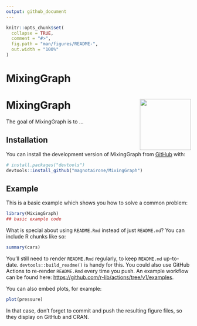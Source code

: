 ```yaml
---
output: github_document
---
```


<!-- README.md is generated from README.Rmd. Please edit that file -->

```r
knitr::opts_chunk$set(
  collapse = TRUE,
  comment = "#>",
  fig.path = "man/figures/README-",
  out.width = "100%"
)
```

# MixingGraph

<!-- badges: start -->
# MixingGraph <img src="man/figures/logo.png" align="right" height="139" />
<!-- badges: end -->

The goal of MixingGraph is to ...

## Installation

You can install the development version of MixingGraph from [GitHub](https://github.com/) with:

``` r
# install.packages("devtools")
devtools::install_github("magnotairone/MixingGraph")
```

## Example

This is a basic example which shows you how to solve a common problem:

```r
library(MixingGraph)
## basic example code
```

What is special about using `README.Rmd` instead of just `README.md`? You can include R chunks like so:

```r
summary(cars)
```

You'll still need to render `README.Rmd` regularly, to keep `README.md` up-to-date. `devtools::build_readme()` is handy for this. You could also use GitHub Actions to re-render `README.Rmd` every time you push. An example workflow can be found here: <https://github.com/r-lib/actions/tree/v1/examples>.

You can also embed plots, for example:

```r
plot(pressure)
```

In that case, don't forget to commit and push the resulting figure files, so they display on GitHub and CRAN.
